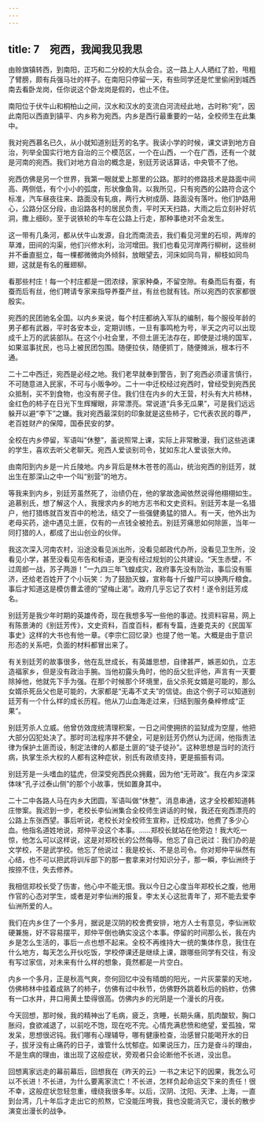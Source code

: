 ```yaml
---
---
---
```

title: 7　宛西，我闻我见我思
---

由赊旗镇转西，到南阳，正巧和二分校的大队会合。这一路上人人晒红了脸，甩粗了臂膀，颇有兵强马壮的样子。在南阳只停留一天，有些同学还是忙里偷闲到城西南去看卧龙岗，任你说这个卧龙岗是假的，也止不住。

南阳位于伏牛山和桐柏山之间，汉水和汉水的支流白河流经此地，古时称“宛”，因此南阳以西直到镇平、内乡称为宛西。内乡是西行最重要的一站，全校师生在此集中。

我对宛西慕名已久，从小就知道别廷芳的名字。我读小学的时候，课文讲到地方自治，列举全国实行地方自治的三个模范区，一个在山西，一个在广西，还有一个就是河南的宛西。我们对地方自治的概念是，别廷芳说话算话，中央管不了他。

宛西仿佛是另一个世界，我第一眼就爱上那里的公路。那时的修路技术是路面中间高、两侧低，有个小小的弧度，形状像鱼背。以我所见，只有宛西的公路符合这个标准，汽车昼夜往来、路面没有轧痕，两行大树成荫、路面没有落叶。他们护路用心，公路分区分段，由沿路各村的居民负责，平时天天扫路，大雨之后立刻补好坑洞，撒上细砂。至于说铁轮的牛车在公路上行走，那种事绝对不会发生。

这一带有几条河，都从伏牛山发源，自北而南流去，我们看见河里的石坝，两岸的草滩，田间的沟渠，他们兴修水利，治河增田。我们也看见河岸两行柳树，这些树并不垂直挺立，每一棵都微微向外倾斜，放眼望去，河床如同鸟背，柳枝如同鸟翅，这就是有名的雁翅柳。

看那些村庄！每一个村庄都是一团浓绿，家家种桑，不留空隙。有桑而后有蚕，有蚕而后有丝，他们聘请专家来指导养蚕产丝，有丝也就有钱。所以宛西的农家都很殷实。

宛西的民团驰名全国。以内乡来说，每个村庄都纳入军队的编制，每个服役年龄的男子都有武器，平时各安本业，定期训练，一旦有事鸣枪为号，半天之内可以出现成千上万的武装部队。在这个小社会里，不但土匪无法存在，即使是过境的国军，如果滋事扰民，也马上被民团包围。随便拉伕，随便抓丁，随便摊派，根本行不通。

二十二中西迁，宛西是必经之地。我们老早就奉到警告，到了宛西必须谨言慎行，不可随意进入民家，不可与小贩争吵。二十一中迁校经过宛西时，曾经受到宛西民众抵制，买不到食物，也没有房子住。我们住在内乡的大王营，村头有大片柿林，金红色的柿子在日光下生辉耀眼，非常漂亮。常说道“兵多无瓜果”，可是我们远远躲开以避“李下”之嫌。我对宛西最深刻的印象就是这些柿子，它代表农民的尊严，老百姓财产的保障，国泰民安的梦。

全校在内乡停留，军语叫“休整”，虽说照常上课，实际上非常散漫，我们这些逃课的学生，喜欢去听父老聊天。宛西人爱谈别司令，犹如东北人爱谈张大帅。

由南阳到内乡是一片丘陵地。内乡背后是林木苍苍的高山，统治宛西的别廷芳，就出生在那深山之中一个叫“别营”的地方。

等我来到内乡，别廷芳虽然死了，治绩仍在，他的掌故逸闻依然说得他栩栩如生。追慕别氏，想了解这个人，我搜求内乡的地方志书和文史资料。别廷芳本是一名猎户，他打猎练就百发百中的枪法，结交了一些强健勇猛的猎人。有一天，他外出为老母买药，途中遇见土匪，仅有的一点钱全被抢去。别廷芳痛思如何除匪，当年一同打猎的人，都成了出山创业的伙伴。

我这次深入河南农村，沿途没看见派出所，没看见邮政代办所，没看见卫生所，没看见小学，甚至没看见布告和标语，更没有经过规划的公共建设。“天生赤壁，不过周郎一战，苏子两游！”一九四三年飞蝗成灾，政府事先没有防治，事后没有赈济，还给老百姓开了个小玩笑：为了鼓励灭蝗，宣称每十斤蝗尸可以换两斤粮食。事后才知道这是模仿曹孟德的“望梅止渴”。政府几乎忘记了农村！遂令别廷芳成名。

别廷芳是我少年时期的英雄传奇，现在我想多写一些他的事迹。找资料容易，网上有陈景涛的《别廷芳传》，文史资料，百度百科，都有专篇，连姜克夫的《民国军事史》这样的大书也有他一章。《李宗仁回忆录》也提了他一笔。大概是由于意识形态的关系吧，负面的材料都冒出来了。

有关别廷芳的故事很多，他在乱世成长，有英雄思想，自律甚严，嫉恶如仇，立志造福家乡，但是没有政治手腕。当他初露头角时，他的岳父批评他，声言有一天要除掉他，他就先下手为强。在那个时候那个环境里，岳父杀死女婿是可能的，那么女婿杀死岳父也是可能的，大家都是“无毒不丈夫”的信徒。由这个例子可以知道别廷芳有一个什么样的成长历程。他从刀山血海走过来，归结到服务桑梓修成“正果”。

别廷芳杀人立威。他曾仿效庞统清理积案，一日之间使拥挤的监狱成为空屋，他把大部分囚犯处决了。那时司法程序并不健全，可是别廷芳仍然认为迂阔，他指责法律为保护土匪而设，制定法律的人都是土匪的“徒子徒孙”。这种思想是当时的流行病，执掌生杀大权的人都有这种症状，别氏有政绩支持，更是振振有词。

别廷芳是一头嗜血的猛虎，但深受宛西民众拥戴，因为他“无苛政”。我在内乡深深体味“孔子过泰山侧”的那个小故事，恍如置身其中。

二十二中各路人马在内乡大团圆，军语叫做“休整”。消息串通，这才全校都知道韩庄惨案。我迟到一步，老校长李仙洲集合全校师生讲话的时候，我还在宛西漂亮的公路上东张西望。事后听说，老校长对全校师生宣称，迁校成功，他费了多少心血。他指名道姓地说，郑仲平没这个本事。……郑校长就站在他旁边！我大吃一惊，他怎么可以这样说，这是对郑校长的公然侮辱。他忘了自己说过：我们办的是文学校，不是武学校。他忘了他说过：我是校长、不是总司令。你对郑仲平纵然有心结，也不可以把武将训斥部下的那一套拿来对付知识分子，那一瞬，李仙洲终于按捺不住，失去修养。

我相信郑校长受了伤害，他心中不能无恨。我以今日之心度当年郑校长之腹，他用作官的心态对学生，或者是对李仙洲的报复。李太关心这批青年了，郑不能去爱李仙洲所爱的人。

我们在内乡住了一个多月，据说是汉阴的校舍费安排，地方人士有意见，李仙洲软硬兼施，好不容易摆平，郑仲平倒也确实没这个本事。停留的时间那么长，我在内乡是怎么生活的，事后一点也想不起来。全校不再维持大一统的集体作息，我住在什么地方，每天怎么开伙吃饭，学校停课还是继续上课，跟哪些同学有交往，有没有写过家信，对未来有什么样的想象，竟然都是一片空白。

内乡一个多月，正是秋高气爽，奈何回忆中没有晴朗的阳光，一片灰蒙蒙的天地，仿佛柿林中挂着成熟了的柿子，仿佛有过中秋节，仿佛野外跳着秋后的蚂蚱，仿佛有一口水井，井口用黄土垫得很高。仿佛内乡的光阴是一个漫长的月夜。

今天回想，那时候，我的精神出了毛病，疲乏，贪睡，长期头痛，肌肉酸软，胸口胀闷，食欲减退了，以前吃不饱，现在吃不完。心情充满悲愤和绝望，爱孤独，常发呆，思想很迟钝。我们哪有心理辅导，哪有健康检查，治感冒只能喝开水的日子，拔牙没有止痛药的日子，谁管什么忧郁症。如果说压力，压力是奋斗的理由，不是生病的理由，谁出现了这般症状，旁观者只会论断他不长进，没出息。

回想离家远走的幕前幕后，回想我在《昨天的云》一书之末记下的因果，我怎么可以不长进！不长进，为什么要离家流亡！不长进，怎样负起命运交下来的责任！很不幸，这般症状忽轻忽重，缠绕我很多年。以后，汉阴、沈阳、天津、上海，一直到台湾，几十年后才走出它的煎熬，它没能压垮我，我也没能消灭它，漫长的散步演变出漫长的战争。